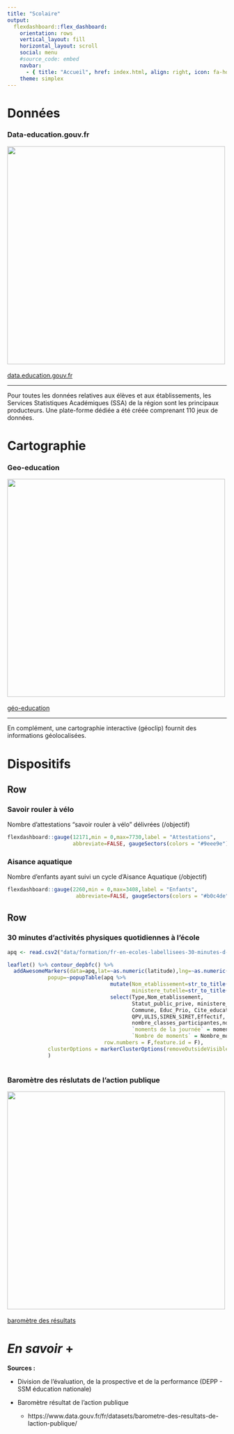 ```yaml
---
title: "Scolaire"
output: 
  flexdashboard::flex_dashboard:
    orientation: rows
    vertical_layout: fill
    horizontal_layout: scroll
    social: menu
    #source_code: embed
    navbar:
      - { title: "Accueil", href: index.html, align: right, icon: fa-home }
    theme: simplex
---
```


# Données {data-orientation="rows" height="30" data-icon="fa-signal" font-size="25px" .storyboard}

### Data-education.gouv.fr

[![](images/data-educ.PNG){height=500px} </br>\
data.education.gouv.fr](https://data.education.gouv.fr/explore/?sort=modified){target="_blank"}

***

Pour toutes les données relatives aux élèves et aux établissements, les Services Statistiques Académiques (SSA) de la région sont les principaux producteurs. Une plate-forme dédiée a été créée comprenant 110 jeux de données.

# Cartographie {data-orientation="rows" height="30" data-icon="fa-globe" font-size="25px" .storyboard}

### Geo-education

[![](images/geo-educ.PNG){height=500px} </br>\
géo-education](https://carto.depp.education.fr/GeoEducation/#view=map1&c=indicator){target="_blank"}

***

En complément, une cartographie interactive (géoclip) fournit des informations géolocalisées.


# Dispositifs {data-orientation="rows" height="30" data-icon="fa-school" font-size="25px"}

Row
-------------------------------------


### Savoir rouler à vélo


Nombre d'attestations "savoir rouler à vélo" délivrées (/objectif)


```r
flexdashboard::gauge(12171,min = 0,max=7730,label = "Attestations",
                     abbreviate=FALSE, gaugeSectors(colors = "#9eee9e"))
```


### Aisance aquatique

Nombre d'enfants ayant suivi un cycle d'Aisance Aquatique (/objectif)

```r
flexdashboard::gauge(2260,min = 0,max=3408,label = "Enfants",
                      abbreviate=FALSE, gaugeSectors(colors = "#b0c4de"))
```


Row
-------------------------------------

### 30 minutes d'activités physiques quotidiennes à l'école


```r
apq <- read.csv2("data/formation/fr-en-ecoles-labellisees-30-minutes-d-activite-physique-quotidienne-30-apq.csv")

leaflet() %>% contour_depbfc() %>%
  addAwesomeMarkers(data=apq,lat=~as.numeric(latitude),lng=~as.numeric(longitude),
             popup=~popupTable(apq %>% 
                                 mutate(Nom_etablissement=str_to_title(Nom_etablissement),
                                        ministere_tutelle=str_to_title(ministere_tutelle)) %>%
                                 select(Type,Nom_etablissement,
                                        Statut_public_prive, ministere_tutelle,
                                        Commune, Educ_Prio, Cite_educative,
                                        QPV,ULIS,SIREN_SIRET,Effectif,
                                        nombre_classes_participantes,nombre_élèves_participants,
                                        `moments de la journée` = moments_journée_30_min_activité_physique,
                                        `Nombre de moments` = Nombre_moments_.journée),
                               row.numbers = F,feature.id = F),
             clusterOptions = markerClusterOptions(removeOutsideVisibleBounds = F)
             ) 
  


```


### Baromètre des réslutats de l'action publique

[![](images/barometre-action.PNG){height=500px} </br>\
baromètre des résultats](https://barometre-resultats.data.gouv.fr/par-territoire){target="_blank"}


# *En savoir* **+** {data-orientation="rows" data-icon="fa-info-circle" font-size="25px"}


**Sources :**

-   Division de l'évaluation, de la prospective et de la performance (DEPP -  SSM éducation nationale) 

-   Baromètre résultat de l'action publique

  
    -   https://www.data.gouv.fr/fr/datasets/barometre-des-resultats-de-laction-publique/ 
  




